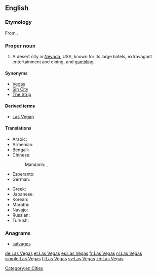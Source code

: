 ==English==
{{wikipedia}}

===Etymology===
From {{etyl|es}} {{term|las|lang=es}} {{term|vegas||the meadows|lang=es}}.

===Proper noun===
{{en-proper noun}}

# A desert city in [[Nevada]], USA, known for its large hotels, extravagant entertainment and dining, and [[gambling]].

====Synonyms====
* [[Vegas]]
* [[Sin City]]
* [[The Strip]]

====Derived terms====
* [[Las Vegan]]

====Translations====
{{trans-top|city}}
* Arabic: {{t-|ar|لاس فيغاس|m|tr=las fiighas}}
* Armenian: {{t-|hy|Լաս Վեգաս|tr=Las Vegas}}
* Bengali: {{t-|bn|লাস ভেগাস|tr=Las Bhegas|sc=Beng}}
* Chinese:
*: Mandarin: {{t-|cmn|拉斯維加斯|sc=Hani}}, {{t-|cmn|拉斯维加斯|tr=Lāsīwéijiāsī|sc=Hani}}
* Esperanto: {{t-|eo|Lasvegaso}}
* German: {{t+|de|Las Vegas|n}}
{{trans-mid}}
* Greek: {{t-|el|Λας Βέγκας|n|tr=Las Végas}}
* Japanese: {{t-|ja|ラスベガス|tr=Rasubegasu}}
* Korean: {{t-|ko|라스베이거스|tr=Laseubeigeoseu|sc=Hang}}
* Marathi: {{t-|mr|लास व्हेगस|n|tr=lāsa vhegāsa|sc=Deva}}
* Navajo: {{tø|nv|Naʼazhǫǫsh hátsoh}}
* Russian: {{t-|ru|Лас-Вегас|m|tr=Las-Végas}}
* Turkish: {{t-|tr|Las Vegas}}
{{trans-bottom}}

===Anagrams===
* [[salvages#English|salvages]]

[[Category:en:Cities]]

[[de:Las Vegas]]
[[et:Las Vegas]]
[[es:Las Vegas]]
[[fr:Las Vegas]]
[[nl:Las Vegas]]
[[simple:Las Vegas]]
[[fi:Las Vegas]]
[[sv:Las Vegas]]
[[zh:Las Vegas]]